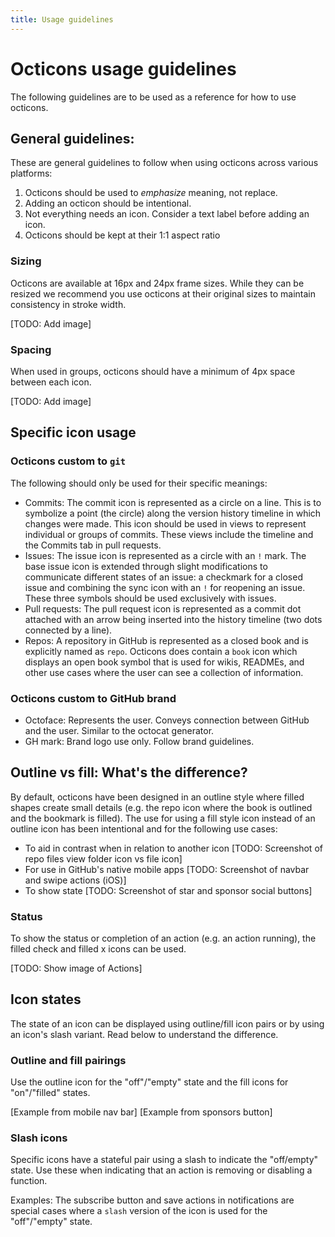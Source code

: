 ```yaml
---
title: Usage guidelines
---
```



# Octicons usage guidelines

The following guidelines are to be used as a reference for how to use octicons.

## General guidelines:

These are general guidelines to follow when using octicons across various platforms:

1. Octicons should be used to _emphasize_ meaning, not replace.
2. Adding an octicon should be intentional.
3. Not everything needs an icon. Consider a text label before adding an icon.
4. Octicons should be kept at their 1:1 aspect ratio

### Sizing

Octicons are available at 16px and 24px frame sizes. While they can be resized we recommend you use octicons at their original sizes to maintain consistency in stroke width.

[TODO: Add image]

### Spacing

When used in groups, octicons should have a minimum of 4px space between each icon.

[TODO: Add image]

## Specific icon usage

### Octicons custom to `git`

The following should only be used for their specific meanings:

- Commits: The commit icon is represented as a circle on a line. This is to symbolize a point (the circle) along the version history timeline in which changes were made. This icon should be used in views to represent individual or groups of commits. These views include the timeline and the Commits tab in pull requests.
- Issues: The issue icon is represented as a circle with an `!` mark. The base issue icon is extended through slight modifications to communicate different states of an issue: a checkmark for a closed issue and combining the sync icon with an `!` for reopening an issue. These three symbols should be used exclusively with issues.
- Pull requests: The pull request icon is represented as a commit dot attached with an arrow being inserted into the history timeline (two dots connected by a line).
- Repos: A repository in GitHub is represented as a closed book and is explicitly named as `repo`. Octicons does contain a `book` icon which displays an open book symbol that is used for wikis, READMEs, and other use cases where the user can see a collection of information.

### Octicons custom to GitHub brand

- Octoface: Represents the user. Conveys connection between GitHub and the user. Similar to the octocat generator.
- GH mark: Brand logo use only. Follow brand guidelines.

## Outline vs fill: What's the difference?

By default, octicons have been designed in an outline style where filled shapes create small details (e.g. the repo icon where the book is outlined and the bookmark is filled). The use for using a fill style icon instead of an outline icon has been intentional and for the following use cases:

- To aid in contrast when in relation to another icon [TODO: Screenshot of repo files view folder icon vs file icon]
- For use in GitHub's native mobile apps [TODO: Screenshot of navbar and swipe actions (iOS)]
- To show state [TODO: Screenshot of star and sponsor social buttons]

### Status

To show the status or completion of an action (e.g. an action running), the filled check and filled x icons can be used.

[TODO: Show image of Actions]

## Icon states

The state of an icon can be displayed using outline/fill icon pairs or by using an icon's slash variant. Read below to understand the difference.

### Outline and fill pairings

Use the outline icon for the "off"/"empty" state and the fill icons for "on"/"filled" states.

[Example from mobile nav bar]
[Example from sponsors button]

### Slash icons

Specific icons have a stateful pair using a slash to indicate the "off/empty" state. Use these when indicating that an action is removing or disabling a function.

Examples: The subscribe button and save actions in notifications are special cases where a `slash` version of the icon is used for the "off"/"empty" state.
